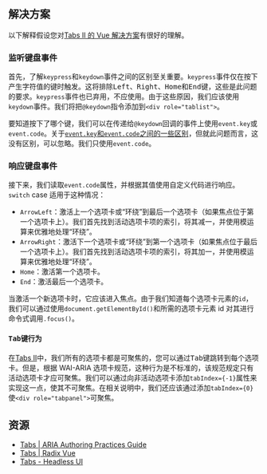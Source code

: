 
## 解决方案

以下解释假设您对[Tabs II 的 Vue 解决方案](/questions/user-interface/tabs-ii/vue/solution)有很好的理解。

### 监听键盘事件

首先，了解`keypress`和`keydown`事件之间的区别至关重要。`keypress`事件仅在按下产生字符值的键时触发。这将排除<kbd>Left</kbd>、<kbd>Right</kbd>、<kbd>Home</kbd>和<kbd>End</kbd>键，这些是此问题的要求。`keypress`事件也已弃用，不应使用。由于这些原因，我们应该使用`keydown`事件。我们将把`@keydown`指令添加到`<div role="tablist">`。

要知道按下了哪个键，我们可以在传递给`@keydown`回调的事件上使用`event.key`或`event.code`。关于[`event.key`和`event.code`之间的一些区别](https://javascript.info/keyboard-events)，但就此问题而言，这没有区别，可以忽略。我们只使用`event.code`。

### 响应键盘事件

接下来，我们读取`event.code`属性，并根据其值使用自定义代码进行响应。`switch` case 适用于这种情况：

* `ArrowLeft`：激活上一个选项卡或“环绕”到最后一个选项卡（如果焦点位于第一个选项卡上）。我们首先找到活动选项卡项的索引，将其减一，并使用模运算来优雅地处理“环绕”。
* `ArrowRight`：激活下一个选项卡或“环绕”到第一个选项卡（如果焦点位于最后一个选项卡上）。我们首先找到活动选项卡项的索引，将其加一，并使用模运算来优雅地处理“环绕”。
* `Home`：激活第一个选项卡。
* `End`：激活最后一个选项卡。

当激活一个新选项卡时，它应该进入焦点。由于我们知道每个选项卡元素的`id`，我们可以通过使用`document.getElementById()`和所需的选项卡元素 id 对其进行命令式调用`.focus()`。

#### <kbd>Tab</kbd>键行为

在[Tabs II](/questions/user-interface/tabs-ii/vue/solution)中，我们所有的选项卡都是可聚焦的，您可以通过<kbd>Tab</kbd>键跳转到每个选项卡。但是，根据 WAI-ARIA 选项卡规范，这种行为是不标准的，该规范规定只有活动选项卡才应可聚焦。我们可以通过向非活动选项卡添加`tabIndex={-1}`属性来实现这一点，使其不可聚焦。在相关说明中，我们还应该通过添加`tabIndex={0}`使`<div role="tabpanel">`可聚焦。

<TestCases />

## 资源

* [Tabs | ARIA Authoring Practices Guide](https://www.w3.org/WAI/ARIA/apg/patterns/tabs/)
* [Tabs | Radix Vue](https://radix-vue.com/components/tabs)
* [Tabs - Headless UI](https://headlessui.com/vue/tabs)
